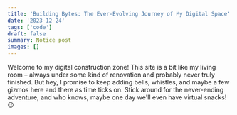 ```yaml
---
title: 'Building Bytes: The Ever-Evolving Journey of My Digital Space'
date: '2023-12-24'
tags: ['code']
draft: false
summary: Notice post
images: []
---
```


Welcome to my digital construction zone! This site is a bit like my living room –
always under some kind of renovation and probably never truly finished. But hey, I promise to keep adding bells, whistles,
and maybe a few gizmos here and there as time ticks on. 
Stick around for the never-ending adventure, and who knows, 
maybe one day we'll even have virtual snacks! 😉
